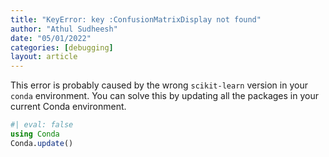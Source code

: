 ```yaml
---
title: "KeyError: key :ConfusionMatrixDisplay not found"
author: "Athul Sudheesh"
date: "05/01/2022"
categories: [debugging]
layout: article
---
```


This error is probably caused by the wrong `scikit-learn` version in your `conda` environment. You can solve this by updating all the packages in your current Conda environment.
```julia
#| eval: false 
using Conda   
Conda.update() 
```